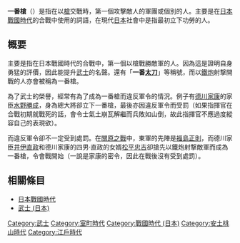 {{unreferenced|time=2015-07-11T12:01:07+00:00}}
'''一番槍'''（{{jpn|j=一番槍|kn=いちばんやり|rm=Ichibanyari}}）是指在以[[槍|槍]]交戰時，第一個攻擊敵人的軍團或個別的人。主要是在[[日本戰國時代|日本戰國時代]]的合戰中使用的詞語，在現代[[日本|日本]]社會中是指最初立下功勞的人。

==概要==
主要是指在日本戰國時代的合戰中，第一個以槍戰勝敵軍的人。因為這是證明自身勇猛的評價，因此能提升[[武士_(日本)|武士]]的名聲。還有「'''一番[[太刀|太刀]]'''」等稱號，而以[[鐵炮|鐵炮]]射撃開戰的人亦會被稱為一番槍。

為了武士的榮譽，經常有為了成為一番槍而違反軍令的情況。例子有[[德川家康|德川家康]]的家臣[[水野勝成|水野勝成]]，身為總大將卻立下一番槍，最後亦因違反軍令而受罰（如果指揮官在合戰初期就戰死的話，會令士氣土崩瓦解繼而兵敗如山倒，故此指揮官不應過度縱容自己的表現欲）。

而違反軍令卻不一定受到處罰。在[[關原之戰|關原之戰]]中，東軍的先陣是[[福島正則|福島正則]]，而德川家臣[[井伊直政|井伊直政]]和德川家康的四男‧直政的女婿[[松平忠吉|松平忠吉]]卻搶先以鐵炮射撃敵軍而成為一番槍，令會戰開始（一說是家康的密令，因此在戰後沒有受到處罰）。

== 相關條目 ==
*[[日本戰國時代|日本戰國時代]]
*[[武士_(日本)|武士 (日本)]]

[[Category:武士|Category:武士]]
[[Category:室町時代|Category:室町時代]]
[[Category:戰國時代_(日本)|Category:戰國時代 (日本)]]
[[Category:安土桃山時代|Category:安土桃山時代]]
[[Category:江戶時代|Category:江戶時代]]